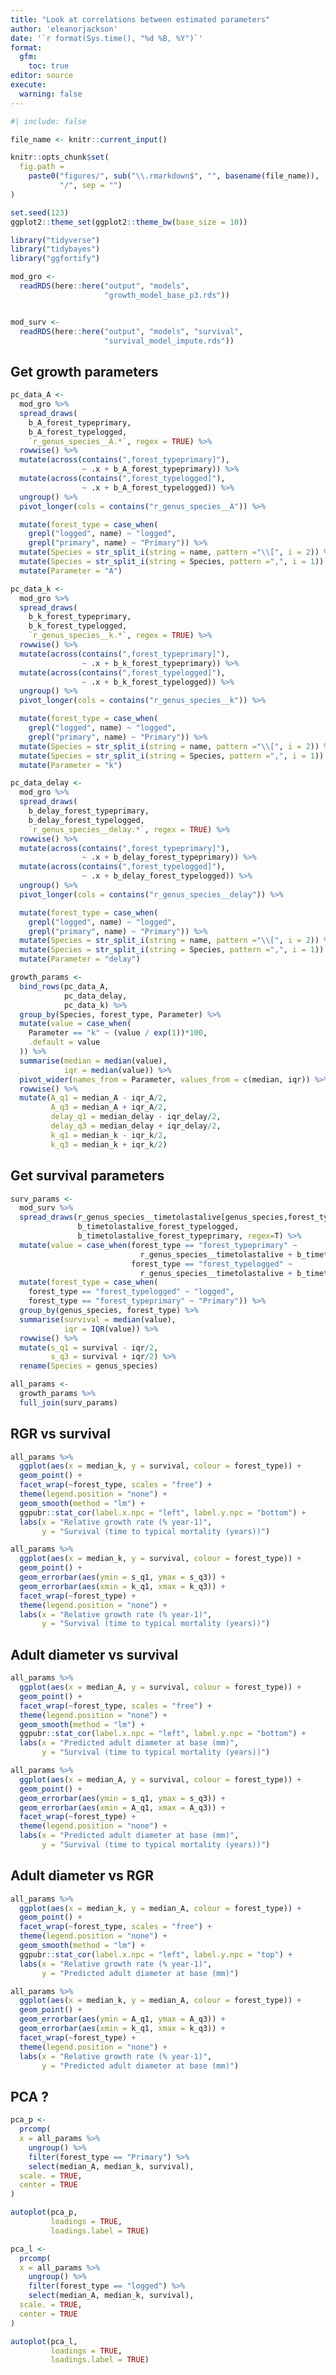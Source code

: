 ```yaml
---
title: "Look at correlations between estimated parameters"
author: 'eleanorjackson'
date: '`r format(Sys.time(), "%d %B, %Y")`' 
format: 
  gfm:
    toc: true
editor: source
execute:
  warning: false
---
```


```r
#| include: false

file_name <- knitr::current_input()

knitr::opts_chunk$set(
  fig.path =
    paste0("figures/", sub("\\.rmarkdown$", "", basename(file_name)), 
           "/", sep = "")
)

set.seed(123)
ggplot2::theme_set(ggplot2::theme_bw(base_size = 10))
```

```r
library("tidyverse")
library("tidybayes")
library("ggfortify")
```


```r
mod_gro <-
  readRDS(here::here("output", "models", 
                     "growth_model_base_p3.rds"))


mod_surv <-
  readRDS(here::here("output", "models", "survival",
                     "survival_model_impute.rds"))
```

## Get growth parameters

```r
pc_data_A <-
  mod_gro %>%
  spread_draws(
    b_A_forest_typeprimary,
    b_A_forest_typelogged,
    `r_genus_species__A.*`, regex = TRUE) %>%
  rowwise() %>%
  mutate(across(contains(",forest_typeprimary]"),
                ~ .x + b_A_forest_typeprimary)) %>%
  mutate(across(contains(",forest_typelogged]"),
                ~ .x + b_A_forest_typelogged)) %>%
  ungroup() %>%
  pivot_longer(cols = contains("r_genus_species__A")) %>%

  mutate(forest_type = case_when(
    grepl("logged", name) ~ "logged",
    grepl("primary", name) ~ "Primary")) %>%
  mutate(Species = str_split_i(string = name, pattern ="\\[", i = 2)) %>%
  mutate(Species = str_split_i(string = Species, pattern =",", i = 1)) %>%
  mutate(Parameter = "A") 

pc_data_k <-
  mod_gro %>%
  spread_draws(
    b_k_forest_typeprimary,
    b_k_forest_typelogged,
    `r_genus_species__k.*`, regex = TRUE) %>%
  rowwise() %>%
  mutate(across(contains(",forest_typeprimary]"),
                ~ .x + b_k_forest_typeprimary)) %>%
  mutate(across(contains(",forest_typelogged]"),
                ~ .x + b_k_forest_typelogged)) %>%
  ungroup() %>%
  pivot_longer(cols = contains("r_genus_species__k")) %>%

  mutate(forest_type = case_when(
    grepl("logged", name) ~ "logged",
    grepl("primary", name) ~ "Primary")) %>%
  mutate(Species = str_split_i(string = name, pattern ="\\[", i = 2)) %>%
  mutate(Species = str_split_i(string = Species, pattern =",", i = 1)) %>%
  mutate(Parameter = "k")

pc_data_delay <-
  mod_gro %>%
  spread_draws(
    b_delay_forest_typeprimary,
    b_delay_forest_typelogged,
    `r_genus_species__delay.*`, regex = TRUE) %>%
  rowwise() %>%
  mutate(across(contains(",forest_typeprimary]"),
                ~ .x + b_delay_forest_typeprimary)) %>%
  mutate(across(contains(",forest_typelogged]"),
                ~ .x + b_delay_forest_typelogged)) %>%
  ungroup() %>%
  pivot_longer(cols = contains("r_genus_species__delay")) %>%

  mutate(forest_type = case_when(
    grepl("logged", name) ~ "logged",
    grepl("primary", name) ~ "Primary")) %>%
  mutate(Species = str_split_i(string = name, pattern ="\\[", i = 2)) %>%
  mutate(Species = str_split_i(string = Species, pattern =",", i = 1)) %>%
  mutate(Parameter = "delay")

growth_params <-
  bind_rows(pc_data_A,
            pc_data_delay,
            pc_data_k) %>% 
  group_by(Species, forest_type, Parameter) %>% 
  mutate(value = case_when(
    Parameter == "k" ~ (value / exp(1))*100,
    .default = value
  )) %>% 
  summarise(median = median(value),
            iqr = median(value)) %>% 
  pivot_wider(names_from = Parameter, values_from = c(median, iqr)) %>% 
  rowwise() %>% 
  mutate(A_q1 = median_A - iqr_A/2,
         A_q3 = median_A + iqr_A/2,
         delay_q1 = median_delay - iqr_delay/2,
         delay_q3 = median_delay + iqr_delay/2,
         k_q1 = median_k - iqr_k/2,
         k_q3 = median_k + iqr_k/2) 

```

## Get survival parameters

```r
surv_params <-
  mod_surv %>%
  spread_draws(r_genus_species__timetolastalive[genus_species,forest_type],
               b_timetolastalive_forest_typelogged,
               b_timetolastalive_forest_typeprimary, regex=T) %>%
  mutate(value = case_when(forest_type == "forest_typeprimary" ~
                             r_genus_species__timetolastalive + b_timetolastalive_forest_typeprimary,
                           forest_type == "forest_typelogged" ~
                             r_genus_species__timetolastalive + b_timetolastalive_forest_typelogged)) %>%
  mutate(forest_type = case_when(
    forest_type == "forest_typelogged" ~ "logged",
    forest_type == "forest_typeprimary" ~ "Primary")) %>% 
  group_by(genus_species, forest_type) %>% 
  summarise(survival = median(value),
            iqr = IQR(value)) %>% 
  rowwise() %>% 
  mutate(s_q1 = survival - iqr/2,
         s_q3 = survival + iqr/2) %>% 
  rename(Species = genus_species)

```

```r
all_params <- 
  growth_params %>% 
  full_join(surv_params) 
```

## RGR vs survival

```r
all_params %>% 
  ggplot(aes(x = median_k, y = survival, colour = forest_type)) +
  geom_point() +
  facet_wrap(~forest_type, scales = "free") +
  theme(legend.position = "none") +
  geom_smooth(method = "lm") +
  ggpubr::stat_cor(label.x.npc = "left", label.y.npc = "bottom") +
  labs(x = "Relative growth rate (% year-1)",
       y = "Survival (time to typical mortality (years))")
```

```r
all_params %>% 
  ggplot(aes(x = median_k, y = survival, colour = forest_type)) +
  geom_point() +
  geom_errorbar(aes(ymin = s_q1, ymax = s_q3)) +
  geom_errorbar(aes(xmin = k_q1, xmax = k_q3)) +
  facet_wrap(~forest_type) +
  theme(legend.position = "none") +
  labs(x = "Relative growth rate (% year-1)",
       y = "Survival (time to typical mortality (years))")
```
 
##  Adult diameter vs survival
 
```r
all_params %>% 
  ggplot(aes(x = median_A, y = survival, colour = forest_type)) +
  geom_point() +
  facet_wrap(~forest_type, scales = "free") +
  theme(legend.position = "none") +
  geom_smooth(method = "lm") +
  ggpubr::stat_cor(label.x.npc = "left", label.y.npc = "bottom") +
  labs(x = "Predicted adult diameter at base (mm)",
       y = "Survival (time to typical mortality (years))")
```

```r
all_params %>% 
  ggplot(aes(x = median_A, y = survival, colour = forest_type)) +
  geom_point() +
  geom_errorbar(aes(ymin = s_q1, ymax = s_q3)) +
  geom_errorbar(aes(xmin = A_q1, xmax = A_q3)) +
  facet_wrap(~forest_type) +
  theme(legend.position = "none") +
  labs(x = "Predicted adult diameter at base (mm)",
       y = "Survival (time to typical mortality (years))")
```

##  Adult diameter vs RGR

```r
all_params %>% 
  ggplot(aes(x = median_k, y = median_A, colour = forest_type)) +
  geom_point() +
  facet_wrap(~forest_type, scales = "free") +
  theme(legend.position = "none") +
  geom_smooth(method = "lm") +
  ggpubr::stat_cor(label.x.npc = "left", label.y.npc = "top") +
  labs(x = "Relative growth rate (% year-1)",
       y = "Predicted adult diameter at base (mm)")
```

```r
all_params %>% 
  ggplot(aes(x = median_k, y = median_A, colour = forest_type)) +
  geom_point() +
  geom_errorbar(aes(ymin = A_q1, ymax = A_q3)) +
  geom_errorbar(aes(xmin = k_q1, xmax = k_q3)) +
  facet_wrap(~forest_type) +
  theme(legend.position = "none") +
  labs(x = "Relative growth rate (% year-1)",
       y = "Predicted adult diameter at base (mm)")
```


## PCA ?

```r
pca_p <- 
  prcomp(
  x = all_params %>% 
    ungroup() %>% 
    filter(forest_type == "Primary") %>% 
    select(median_A, median_k, survival),
  scale. = TRUE,
  center = TRUE
)

autoplot(pca_p,
         loadings = TRUE, 
         loadings.label = TRUE)

```

```r
pca_l <- 
  prcomp(
  x = all_params %>% 
    ungroup() %>% 
    filter(forest_type == "logged") %>% 
    select(median_A, median_k, survival),
  scale. = TRUE,
  center = TRUE
)

autoplot(pca_l,
         loadings = TRUE, 
         loadings.label = TRUE)

```
